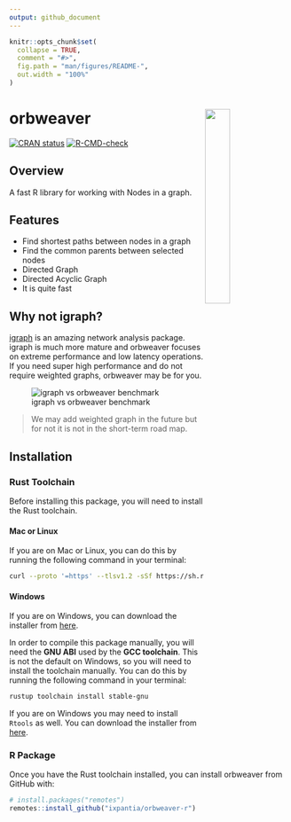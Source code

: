 ```yaml
---
output: github_document
---
```


<!-- README.md is generated from README.Rmd. Please edit that file -->

```r
knitr::opts_chunk$set(
  collapse = TRUE,
  comment = "#>",
  fig.path = "man/figures/README-",
  out.width = "100%"
)
```

# orbweaver <a><img src="https://storage.googleapis.com/ix-paquetes-internos/logo-orbweaver.png" align="right" width="30%"></a>

<!-- badges: start -->
[![CRAN status](https://www.r-pkg.org/badges/version/orbweaver)](https://cran.r-project.org/package=orbweaver)
[![R-CMD-check](https://github.com/ixpantia/orbweaver/actions/workflows/check-full.yaml/badge.svg)](https://github.com/ixpantia/orbweaver/actions/workflows/check-full.yaml)
<!-- badges: end -->

## Overview

A fast R library for working with Nodes in a graph.

## Features

 - Find shortest paths between nodes in a graph
 - Find the common parents between selected nodes
 - Directed Graph
 - Directed Acyclic Graph
 - It is quite fast

## Why not igraph?

[igraph](https://igraph.org/) is an amazing network analysis package.
igraph is much more mature and orbweaver focuses on extreme performance
and low latency operations. If you need super high performance
and do not require weighted graphs, orbweaver may be for you.

![igraph vs orbweaver benchmark](man/figures/benchmark.png)

> We may add weighted graph in the future but for not
> it is not in the short-term road map.

## Installation

### Rust Toolchain

Before installing this package, you will need to install the
Rust toolchain. 

#### Mac or Linux

If you are on Mac or Linux, you can do this
by running the following command in your terminal:

```bash
curl --proto '=https' --tlsv1.2 -sSf https://sh.rustup.rs | sh
```

#### Windows

If you are on Windows, you can download the installer from
[here](https://www.rust-lang.org/tools/install).

In order to compile this package manually, you will need the
**GNU ABI** used by the **GCC toolchain**. This is not the
default on Windows, so you will need to install the
toolchain manually. You can do this by running the following
command in your terminal:

```bash
rustup toolchain install stable-gnu
```

If you are on Windows you may need to install `Rtools` as
well. You can download the installer from
[here](https://cran.r-project.org/bin/windows/Rtools/).

### R Package

Once you have the Rust toolchain installed, you can install
orbweaver from GitHub with:

```R
# install.packages("remotes")
remotes::install_github("ixpantia/orbweaver-r")
```
